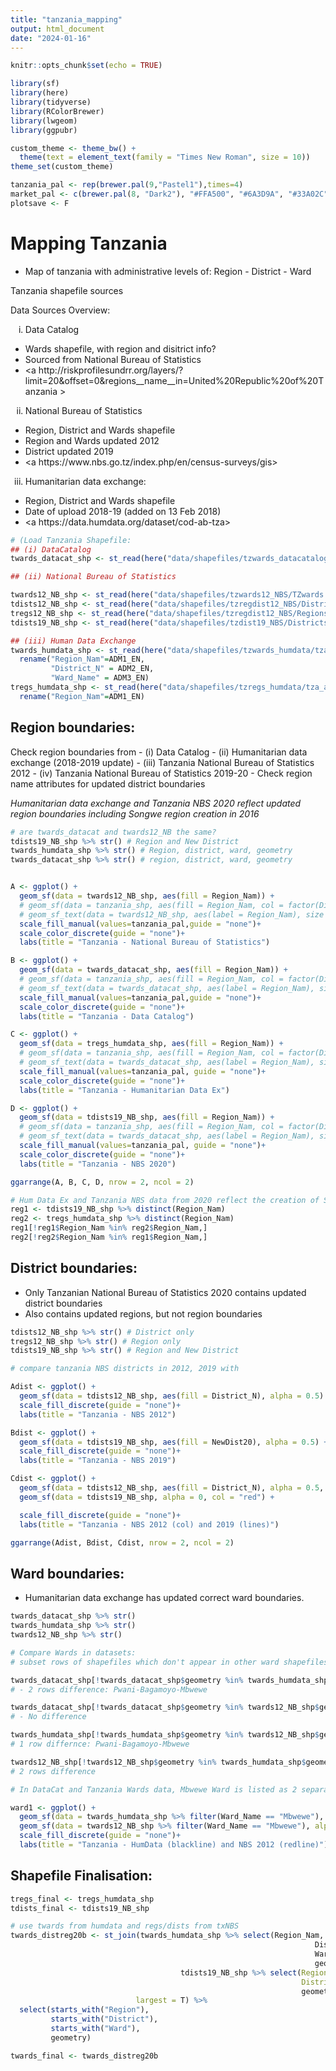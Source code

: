 ```yaml
---
title: "tanzania_mapping"
output: html_document
date: "2024-01-16"
---
```


```r
knitr::opts_chunk$set(echo = TRUE)
```

```r

library(sf)
library(here)
library(tidyverse)
library(RColorBrewer)
library(lwgeom)
library(ggpubr)
```

```r
custom_theme <- theme_bw() + 
  theme(text = element_text(family = "Times New Roman", size = 10))
theme_set(custom_theme)

tanzania_pal <- rep(brewer.pal(9,"Pastel1"),times=4)
market_pal <- c(brewer.pal(8, "Dark2"), "#FFA500", "#6A3D9A", "#33A02C")
plotsave <- F
```


# Mapping Tanzania

- Map of tanzania with administrative levels of: Region - District - Ward

Tanzania shapefile sources

Data Sources Overview:

(i) Data Catalog
- Wards shapefile, with region and disitrict info?
- Sourced from National Bureau of Statistics
- <a http://riskprofilesundrr.org/layers/?limit=20&offset=0&regions__name__in=United%20Republic%20of%20Tanzania >

(ii) National Bureau of Statistics
- Region, District and Wards shapefile
- Region and Wards updated 2012
- District updated 2019
- <a https://www.nbs.go.tz/index.php/en/census-surveys/gis>

(iii) Humanitarian data exchange:
- Region, District and Wards shapefile
- Date of upload 2018-19 (added on 13 Feb 2018)
- <a https://data.humdata.org/dataset/cod-ab-tza>


```r

# (Load Tanzania Shapefile:
## (i) DataCatalog
twards_datacat_shp <- st_read(here("data/shapefiles/tzwards_datacatalog/tzwards.shp")) # with region boundaries

## (ii) National Bureau of Statistics

twards12_NB_shp <- st_read(here("data/shapefiles/tzwards12_NBS/TZwards.shp")) # with ward boundaries
tdists12_NB_shp <- st_read(here("data/shapefiles/tzregdist12_NBS/Districts.shp")) # with district boundaries
tregs12_NB_shp <- st_read(here("data/shapefiles/tzregdist12_NBS/Regions.shp")) # with region boundaries
tdists19_NB_shp <- st_read(here("data/shapefiles/tzdist19_NBS/Districts and TC as 2020.shp")) # with district boundaries 2019

## (iii) Human Data Exchange
twards_humdata_shp <- st_read(here("data/shapefiles/tzwards_humdata/tza_admbnda_adm3_20181019.shp")) %>%
  rename("Region_Nam"=ADM1_EN,
         "District_N" = ADM2_EN,
         "Ward_Name" = ADM3_EN)
tregs_humdata_shp <- st_read(here("data/shapefiles/tzregs_humdata/tza_admbnda_adm1_20181019.shp")) %>%
  rename("Region_Nam"=ADM1_EN)
```
## Region boundaries:

Check region boundaries from 
 - (i) Data Catalog
 - (ii) Humanitarian data exchange (2018-2019 update)
 - (iii) Tanzania National Bureau of Statistics 2012
 - (iv) Tanzania National Bureau of Statistics 2019-20
    - Check region name attributes for updated district boundaries
    
*Humanitarian data exchange and Tanzania NBS 2020 reflect updated region boundaries including Songwe region creation in 2016*

```r

# are twards_datacat and twards12_NB the same?
tdists19_NB_shp %>% str() # Region and New District
twards_humdata_shp %>% str() # Region, district, ward, geometry
twards_datacat_shp %>% str() # region, district, ward, geometry


A <- ggplot() +
  geom_sf(data = twards12_NB_shp, aes(fill = Region_Nam)) +
  # geom_sf(data = tanzania_shp, aes(fill = Region_Nam, col = factor(District_C))) +
  # geom_sf_text(data = twards12_NB_shp, aes(label = Region_Nam), size = 2)+
  scale_fill_manual(values=tanzania_pal,guide = "none")+
  scale_color_discrete(guide = "none")+
  labs(title = "Tanzania - National Bureau of Statistics")

B <- ggplot() +
  geom_sf(data = twards_datacat_shp, aes(fill = Region_Nam)) +
  # geom_sf(data = tanzania_shp, aes(fill = Region_Nam, col = factor(District_C))) +
  # geom_sf_text(data = twards_datacat_shp, aes(label = Region_Nam), size = 2)+
  scale_fill_manual(values=tanzania_pal,guide = "none")+
  scale_color_discrete(guide = "none")+
  labs(title = "Tanzania - Data Catalog")

C <- ggplot() +
  geom_sf(data = tregs_humdata_shp, aes(fill = Region_Nam)) +
  # geom_sf(data = tanzania_shp, aes(fill = Region_Nam, col = factor(District_C))) +
  # geom_sf_text(data = twards_datacat_shp, aes(label = Region_Nam), size = 2)+
  scale_fill_manual(values=tanzania_pal, guide = "none")+
  scale_color_discrete(guide = "none")+
  labs(title = "Tanzania - Humanitarian Data Ex")

D <- ggplot() +
  geom_sf(data = tdists19_NB_shp, aes(fill = Region_Nam)) +
  # geom_sf(data = tanzania_shp, aes(fill = Region_Nam, col = factor(District_C))) +
  # geom_sf_text(data = twards_datacat_shp, aes(label = Region_Nam), size = 2)+
  scale_fill_manual(values=tanzania_pal, guide = "none")+
  scale_color_discrete(guide = "none")+
  labs(title = "Tanzania - NBS 2020")

ggarrange(A, B, C, D, nrow = 2, ncol = 2)

# Hum Data Ex and Tanzania NBS data from 2020 reflect the creation of Songwe district in 2016
reg1 <- tdists19_NB_shp %>% distinct(Region_Nam)
reg2 <- tregs_humdata_shp %>% distinct(Region_Nam)
reg1[!reg1$Region_Nam %in% reg2$Region_Nam,]
reg2[!reg2$Region_Nam %in% reg1$Region_Nam,]
```
## District boundaries:

- Only Tanzanian National Bureau of Statistics 2020 contains updated district boundaries
- Also contains updated regions, but not region boundaries

```r

tdists12_NB_shp %>% str() # District only
tregs12_NB_shp %>% str() # Region only
tdists19_NB_shp %>% str() # Region and New District

# compare tanzania NBS districts in 2012, 2019 with 

Adist <- ggplot() +
  geom_sf(data = tdists12_NB_shp, aes(fill = District_N), alpha = 0.5) +
  scale_fill_discrete(guide = "none")+
  labs(title = "Tanzania - NBS 2012")

Bdist <- ggplot() +
  geom_sf(data = tdists19_NB_shp, aes(fill = NewDist20), alpha = 0.5) +
  scale_fill_discrete(guide = "none")+
  labs(title = "Tanzania - NBS 2019")

Cdist <- ggplot() +
  geom_sf(data = tdists12_NB_shp, aes(fill = District_N), alpha = 0.5, col = "black") +
  geom_sf(data = tdists19_NB_shp, alpha = 0, col = "red") +

  scale_fill_discrete(guide = "none")+
  labs(title = "Tanzania - NBS 2012 (col) and 2019 (lines)")

ggarrange(Adist, Bdist, Cdist, nrow = 2, ncol = 2)

```

## Ward boundaries:

- Humanitarian data exchange has updated correct ward boundaries.

```r
twards_datacat_shp %>% str()
twards_humdata_shp %>% str()
twards12_NB_shp %>% str()

# Compare Wards in datasets:
# subset rows of shapefiles which don't appear in other ward shapefiles:

twards_datacat_shp[!twards_datacat_shp$geometry %in% twards_humdata_shp$geometry,]
# - 2 rows difference: Pwani-Bagamoyo-Mbwewe

twards_datacat_shp[!twards_datacat_shp$geometry %in% twards12_NB_shp$geometry,] 
# - No difference

twards_humdata_shp[!twards_humdata_shp$geometry %in% twards12_NB_shp$geometry,] 
# 1 row differnce: Pwani-Bagamoyo-Mbwewe

twards12_NB_shp[!twards12_NB_shp$geometry %in% twards_humdata_shp$geometry,] 
# 2 rows difference

# In DataCat and Tanzania Wards data, Mbwewe Ward is listed as 2 separate shapefiles whcih are combined in 1 shapefile in humanitarian data exchange shapefile

ward1 <- ggplot() +
  geom_sf(data = twards_humdata_shp %>% filter(Ward_Name == "Mbwewe"), col = "black") +
  geom_sf(data = twards12_NB_shp %>% filter(Ward_Name == "Mbwewe"), alpha = 0, col = "red") +
  scale_fill_discrete(guide = "none")+
  labs(title = "Tanzania - HumData (blackline) and NBS 2012 (redline)")

```


## Shapefile Finalisation:

```r

tregs_final <- tregs_humdata_shp
tdists_final <- tdists19_NB_shp

# use twards from humdata and regs/dists from txNBS
twards_distreg20b <- st_join(twards_humdata_shp %>% select(Region_Nam, 
                                                                    District_N,
                                                                    Ward_Name, 
                                                                    geometry),
                                      tdists19_NB_shp %>% select(Region_Nam20 = Region_Nam, 
                                                                 District_N20 = NewDist20, 
                                                                 geometry), 
                            largest = T) %>%
  select(starts_with("Region"),
         starts_with("District"),
         starts_with("Ward"),
         geometry)

twards_final <- twards_distreg20b

```

<!-- ```{r data, include = T, warning = F, echo = F, message = F} -->

<!-- # Load Tanzania Shapefile: -->
<!-- # tanzania_shp <- st_read(here("data/shapefiles/Districts and TC as 2020.shp")) # with district boundaries -->
<!-- tregs_shp <- st_read(here("data/shapefiles/tza_admbnda_adm1_20181019.shp")) # with region boundaries -->
<!-- # tdists_shp <- st_read(here("data/shapefiles/tza_admbnda_adm2_20181019.shp")) # with district boundaries -->
<!-- twards_shp <- st_read(here("data/shapefiles/tza_admbnda_adm3_20181019.shp")) # with ward boundaries -->

<!-- # Market A location data: -->
<!-- mrkta_info <- read_csv(file = here("data/tanzania_data/mrkta_generalinfo_tanzania_CLEAN.csv")) -->
<!-- mrkta_gps <- read_csv(file = here("data/tanzania_data/mrkta_gps_tanzania_CLEAN.csv")) -->

<!-- ``` -->
<!-- # Tanzania Map -->
<!-- - Tanzania shapefile with ward boundaries sourced from: https://data.humdata.org/dataset/cod-ab-tza? (ADM L3) -->

<!-- ```{r tanzaniaMap, include = F, echo = F, warning = F} -->
<!-- tregs_shp <- tregs_shp %>% -->
<!--   rename( -->
<!--     "Country_N"=ADM0_EN,     -->
<!--     "Country_NSw" = ADM0_SW, -->
<!--     "Country_C"=ADM0_PCODE, -->
<!--     "Region_Nam" = ADM1_EN, -->
<!--     "Region_Cod" = ADM1_PCODE, -->
<!--   ) %>% -->
<!--   mutate( -->
<!--     "region.name" = tolower(`Region_Nam`), -->
<!--     "region.name" = gsub("[[:punct:]]", " ", `region.name`), # remove punctuation -->
<!--     "region.name" = trimws(`region.name`), #trim leading and trailing spaces -->
<!--     "region.name" = gsub("\\s+", ".", `region.name`)# replace 1+ spaces with "." -->
<!--   )  -->


<!-- twards_shp <- twards_shp %>% -->
<!--   rename( -->
<!--     "Country_N"=ADM0_EN,     -->
<!--     "Country_NSw" = ADM0_SW, -->
<!--     "Country_C"=ADM0_PCODE, -->
<!--     "Region_Nam" = ADM1_EN, -->
<!--     "Region_Cod" = ADM1_PCODE, -->
<!--     "District_N" = ADM2_EN, -->
<!--     "District_C" = ADM2_PCODE, -->
<!--     "Ward_Name"=ADM3_EN, -->
<!--     "Ward_Code"= ADM3_PCODE -->
<!--   ) %>% -->
<!--   mutate( -->
<!--     "region.name" = tolower(`Region_Nam`), -->
<!--     "region.name" = gsub("[[:punct:]]", " ", `region.name`), # remove punctuation -->
<!--     "region.name" = trimws(`region.name`), #trim leading and trailing spaces -->
<!--     "region.name" = gsub("\\s+", ".", `region.name`)# replace 1+ spaces with "." -->
<!--   ) %>% -->
<!--   mutate( -->
<!--     "district.name" = tolower(`District_N`), -->
<!--     "district.name" = gsub("[[:punct:]]", " ", `district.name`), # remove punctuation -->
<!--     "district.name" = trimws(`district.name`), #trim leading and trailing spaces -->
<!--     "district.name" = gsub("\\s+", ".", `district.name`)# replace 1+ spaces with "." -->
<!--   ) %>% -->
<!--   mutate( -->
<!--     "ward.name" = tolower(`Ward_Name`), -->
<!--     "ward.name" = gsub("[[:punct:]]", " ", `ward.name`), # remove punctuation -->
<!--     "ward.name" = trimws(`ward.name`), #trim leading and trailing spaces -->
<!--     "ward.name" = gsub("\\s+", ".", `ward.name`)# replace 1+ spaces with "." -->
<!--   )  -->

<!-- tanzania_map <- ggplot() + -->
<!--   geom_sf(data = tregs_shp, aes(fill = Region_Nam)) + -->
<!--   # geom_sf(data = tanzania_shp, aes(fill = Region_Nam, col = factor(District_C))) + -->
<!--   geom_sf_text(data = tregs_shp, aes(label = Region_Nam), size = 2)+ -->
<!--   scale_fill_manual(values=tanzania_pal, guide = "none")+ -->
<!--   scale_color_discrete(guide = "none")+ -->
<!--   labs(title = "Tanzania map of Regions") -->

<!-- twards_map <- ggplot() + -->
<!--   geom_sf(data = twards_shp, aes(fill = Region_Nam)) + -->
<!--   scale_fill_manual(values=tanzania_pal)+   -->
<!--   scale_color_discrete(guide = "none")+ -->
<!--   labs(title = "Tanzania map of Regions (colour) and Ward (boundary)", fill = "Regions") -->

<!-- # tmaps <- ggarrange(tanzania_map, twards_map, ncol = 1) -->
<!-- # tmaps -->

<!-- if(plotsave){ -->
<!--   ggsave(tanzania_map, file = here("figures/tanzania_map.png"), width = 10, height = 10, units = "cm") -->
<!--   ggsave(twards_map, file = here("figures/tanzania-wards_map.png"), width = 10, height = 10, units = "cm") -->
<!-- } -->
<!-- ``` -->


<!-- ```{r tanzmap, warning = F, echo = F} -->

<!-- tanzania_map -->

<!-- ``` -->


<!-- ```{r wardmap, warning = F, echo = F} -->

<!-- twards_map -->

<!-- ``` -->